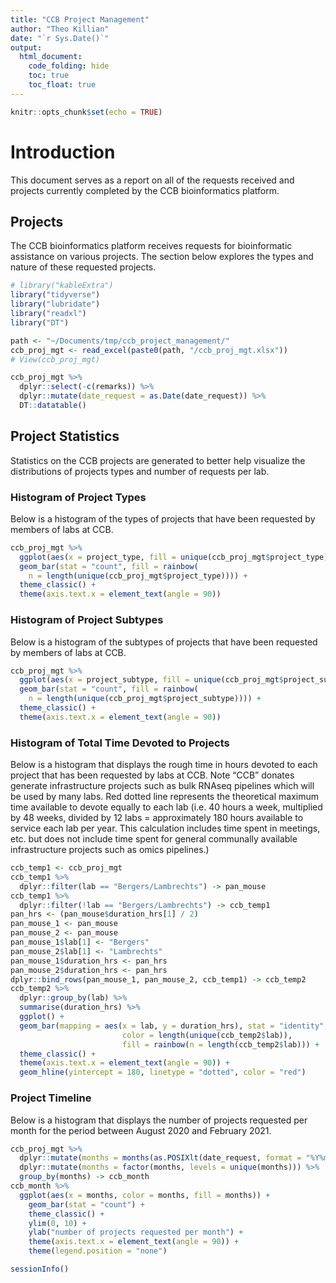 ```yaml
---
title: "CCB Project Management"
author: "Theo Killian"
date: "`r Sys.Date()`"
output:
  html_document:
    code_folding: hide
    toc: true
    toc_float: true
---
```


```r
knitr::opts_chunk$set(echo = TRUE)
```

# Introduction

This document serves as a report on all of the requests received and projects
currently completed by the CCB bioinformatics platform.

## Projects

The CCB bioinformatics platform receives requests for bioinformatic assistance
on various projects. The section below explores the types and nature of these
requested projects.

```r
# library("kableExtra")
library("tidyverse")
library("lubridate")
library("readxl")
library("DT")
```

```r
path <- "~/Documents/tmp/ccb_project_management/"
ccb_proj_mgt <- read_excel(paste0(path, "/ccb_proj_mgt.xlsx"))
# View(ccb_proj_mgt)

ccb_proj_mgt %>%
  dplyr::select(-c(remarks)) %>%
  dplyr::mutate(date_request = as.Date(date_request)) %>% 
  DT::datatable()
```

## Project Statistics

Statistics on the CCB projects are generated to better help visualize the 
distributions of projects types and number of requests per lab.

### Histogram of Project Types

Below is a histogram of the types of projects that have been requested by 
members of labs at CCB.

```r
ccb_proj_mgt %>%
  ggplot(aes(x = project_type, fill = unique(ccb_proj_mgt$project_type))) +
  geom_bar(stat = "count", fill = rainbow(
    n = length(unique(ccb_proj_mgt$project_type)))) +
  theme_classic() +
  theme(axis.text.x = element_text(angle = 90))
```

### Histogram of Project Subtypes

Below is a histogram of the subtypes of projects that have been requested by 
members of labs at CCB.

```r
ccb_proj_mgt %>%
  ggplot(aes(x = project_subtype, fill = unique(ccb_proj_mgt$project_subtype))) +
  geom_bar(stat = "count", fill = rainbow(
    n = length(unique(ccb_proj_mgt$project_subtype)))) +
  theme_classic() +
  theme(axis.text.x = element_text(angle = 90))
```

### Histogram of Total Time Devoted to Projects

Below is a histogram that displays the rough time in hours devoted to each
project that has been requested by labs at CCB. Note "CCB" donates generate
infrastructure projects such as bulk RNAseq pipelines which will be used by
many labs. Red dotted line represents the theoretical maximum time available to
devote equally to each lab (i.e. 40 hours a week, multiplied by 48 weeks,
divided by 12 labs = approximately 180 hours available to service each lab per
year. This calculation includes time spent in meetings, etc. but does not
include time spent for general communally available infrastructure projects such
as omics pipelines.)

```r
ccb_temp1 <- ccb_proj_mgt
ccb_temp1 %>%
  dplyr::filter(lab == "Bergers/Lambrechts") -> pan_mouse
ccb_temp1 %>%
  dplyr::filter(!lab == "Bergers/Lambrechts") -> ccb_temp1
pan_hrs <- (pan_mouse$duration_hrs[1] / 2)
pan_mouse_1 <- pan_mouse
pan_mouse_2 <- pan_mouse
pan_mouse_1$lab[1] <- "Bergers"
pan_mouse_2$lab[1] <- "Lambrechts"
pan_mouse_1$duration_hrs <- pan_hrs
pan_mouse_2$duration_hrs <- pan_hrs
dplyr::bind_rows(pan_mouse_1, pan_mouse_2, ccb_temp1) -> ccb_temp2
ccb_temp2 %>% 
  dplyr::group_by(lab) %>%
  summarise(duration_hrs) %>% 
  ggplot() +
  geom_bar(mapping = aes(x = lab, y = duration_hrs), stat = "identity",
                         color = length(unique(ccb_temp2$lab)),
                         fill = rainbow(n = length(ccb_temp2$lab))) +
  theme_classic() +
  theme(axis.text.x = element_text(angle = 90)) +
  geom_hline(yintercept = 180, linetype = "dotted", color = "red")
```

### Project Timeline

Below is a histogram that displays the number of projects requested per month
for the period between August 2020 and February 2021.

```r
ccb_proj_mgt %>%
  dplyr::mutate(months = months(as.POSIXlt(date_request, format = "%Y%m%d"))) %>%
  dplyr::mutate(months = factor(months, levels = unique(months))) %>%
  group_by(months) -> ccb_month
ccb_month %>%
  ggplot(aes(x = months, color = months, fill = months)) +
    geom_bar(stat = "count") +
    theme_classic() +
    ylim(0, 10) +
    ylab("number of projects requested per month") +
    theme(axis.text.x = element_text(angle = 90)) +
    theme(legend.position = "none")
```

```r
sessionInfo()
```
